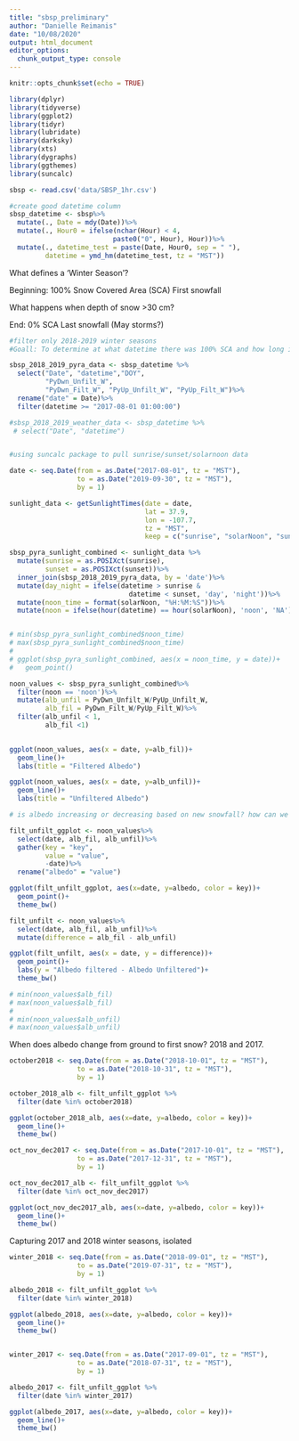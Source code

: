 ```yaml
---
title: "sbsp_preliminary"
author: "Danielle Reimanis"
date: "10/08/2020"
output: html_document
editor_options: 
  chunk_output_type: console
---
```


```r
knitr::opts_chunk$set(echo = TRUE)

```

```r
library(dplyr)
library(tidyverse)
library(ggplot2)
library(tidyr)
library(lubridate)
library(darksky)
library(xts)
library(dygraphs)
library(ggthemes)
library(suncalc)

```

```r
sbsp <- read.csv('data/SBSP_1hr.csv')

#create good datetime column
sbsp_datetime <- sbsp%>%
  mutate(., Date = mdy(Date))%>%
  mutate(., Hour0 = ifelse(nchar(Hour) < 4, 
                          paste0("0", Hour), Hour))%>%
  mutate(., datetime_test = paste(Date, Hour0, sep = " "),
         datetime = ymd_hm(datetime_test, tz = "MST"))

```


What defines a 'Winter Season'? 

Beginning:
100% Snow Covered Area (SCA)
First snowfall

What happens when depth of snow >30 cm?

End:
0% SCA 
Last snowfall (May storms?)


```r

#filter only 2018-2019 winter seasons
#Goall: To determine at what datetime there was 100% SCA and how long it lasted.

sbsp_2018_2019_pyra_data <- sbsp_datetime %>%
  select("Date", "datetime","DOY",
         "PyDwn_Unfilt_W", 
         "PyDwn_Filt_W", "PyUp_Unfilt_W", "PyUp_Filt_W")%>%
  rename("date" = Date)%>%
  filter(datetime >= "2017-08-01 01:00:00")

#sbsp_2018_2019_weather_data <- sbsp_datetime %>%
 # select("Date", "datetime")



```


```r

#using suncalc package to pull sunrise/sunset/solarnoon data

date <- seq.Date(from = as.Date("2017-08-01", tz = "MST"), 
                 to = as.Date("2019-09-30", tz = "MST"), 
                 by = 1)

sunlight_data <- getSunlightTimes(date = date,
                                  lat = 37.9, 
                                  lon = -107.7, 
                                  tz = "MST", 
                                  keep = c("sunrise", "solarNoon", "sunset"))

sbsp_pyra_sunlight_combined <- sunlight_data %>%
  mutate(sunrise = as.POSIXct(sunrise),
         sunset = as.POSIXct(sunset))%>%
  inner_join(sbsp_2018_2019_pyra_data, by = 'date')%>%
  mutate(day_night = ifelse(datetime > sunrise &
                              datetime < sunset, 'day', 'night'))%>%
  mutate(noon_time = format(solarNoon, "%H:%M:%S"))%>%
  mutate(noon = ifelse(hour(datetime) == hour(solarNoon), 'noon', 'NA'))


# min(sbsp_pyra_sunlight_combined$noon_time)
# max(sbsp_pyra_sunlight_combined$noon_time)
# 
# ggplot(sbsp_pyra_sunlight_combined, aes(x = noon_time, y = date))+
#   geom_point()

noon_values <- sbsp_pyra_sunlight_combined%>%
  filter(noon == 'noon')%>%
  mutate(alb_unfil = PyDwn_Unfilt_W/PyUp_Unfilt_W,
         alb_fil = PyDwn_Filt_W/PyUp_Filt_W)%>%
  filter(alb_unfil < 1,
         alb_fil <1)
  

ggplot(noon_values, aes(x = date, y=alb_fil))+
  geom_line()+
  labs(title = "Filtered Albedo")

ggplot(noon_values, aes(x = date, y=alb_unfil))+
  geom_line()+
  labs(title = "Unfiltered Albedo")

# is albedo increasing or decreasing based on new snowfall? how can we show the SLOPE as positive or negative?

filt_unfilt_ggplot <- noon_values%>%
  select(date, alb_fil, alb_unfil)%>%
  gather(key = "key",
         value = "value",
         -date)%>%
  rename("albedo" = "value")

ggplot(filt_unfilt_ggplot, aes(x=date, y=albedo, color = key))+
  geom_point()+
  theme_bw()

filt_unfilt <- noon_values%>%
  select(date, alb_fil, alb_unfil)%>%
  mutate(difference = alb_fil - alb_unfil)

ggplot(filt_unfilt, aes(x = date, y = difference))+
  geom_point()+
  labs(y = "Albedo filtered - Albedo Unfiltered")+
  theme_bw()

# min(noon_values$alb_fil)
# max(noon_values$alb_fil)
# 
# min(noon_values$alb_unfil)
# max(noon_values$alb_unfil)

```

When does albedo change from ground to first snow? 2018 and 2017. 

```r

october2018 <- seq.Date(from = as.Date("2018-10-01", tz = "MST"), 
                 to = as.Date("2018-10-31", tz = "MST"), 
                 by = 1)

october_2018_alb <- filt_unfilt_ggplot %>%
  filter(date %in% october2018)

ggplot(october_2018_alb, aes(x=date, y=albedo, color = key))+
  geom_line()+
  theme_bw()

oct_nov_dec2017 <- seq.Date(from = as.Date("2017-10-01", tz = "MST"), 
                 to = as.Date("2017-12-31", tz = "MST"), 
                 by = 1)

oct_nov_dec2017_alb <- filt_unfilt_ggplot %>%
  filter(date %in% oct_nov_dec2017)

ggplot(oct_nov_dec2017_alb, aes(x=date, y=albedo, color = key))+
  geom_line()+
  theme_bw()

```

Capturing 2017 and 2018 winter seasons, isolated

```r

winter_2018 <- seq.Date(from = as.Date("2018-09-01", tz = "MST"), 
                 to = as.Date("2019-07-31", tz = "MST"), 
                 by = 1)

albedo_2018 <- filt_unfilt_ggplot %>%
  filter(date %in% winter_2018)

ggplot(albedo_2018, aes(x=date, y=albedo, color = key))+
  geom_line()+
  theme_bw()


winter_2017 <- seq.Date(from = as.Date("2017-09-01", tz = "MST"), 
                 to = as.Date("2018-07-31", tz = "MST"), 
                 by = 1)

albedo_2017 <- filt_unfilt_ggplot %>%
  filter(date %in% winter_2017)

ggplot(albedo_2017, aes(x=date, y=albedo, color = key))+
  geom_line()+
  theme_bw()

```

